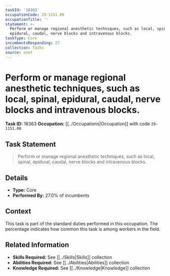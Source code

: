 ```yaml
---
taskId: '18363'
occupationCode: 29-1151.00
occupationTitle: ''
statement: >-
  Perform or manage regional anesthetic techniques, such as local, spinal,
  epidural, caudal, nerve blocks and intravenous blocks.
taskType: Core
incumbentsResponding: 27
collection: Tasks
source: onet
---
```

# Perform or manage regional anesthetic techniques, such as local, spinal, epidural, caudal, nerve blocks and intravenous blocks.

**Task ID:** 18363
**Occupation:** [[../Occupations|Occupation]] with code `29-1151.00`

## Task Statement

> Perform or manage regional anesthetic techniques, such as local, spinal, epidural, caudal, nerve blocks and intravenous blocks.

## Details

- **Type:** Core
- **Performed By:** 27.0% of incumbents

## Context

This task is part of the standard duties performed in this occupation. The percentage indicates how common this task is among workers in the field.

## Related Information

- **Skills Required:** See [[../Skills|Skills]] collection
- **Abilities Required:** See [[../Abilities|Abilities]] collection
- **Knowledge Required:** See [[../Knowledge|Knowledge]] collection
